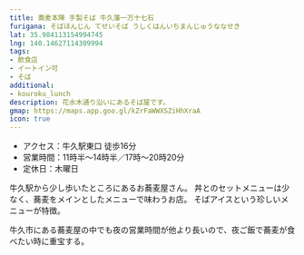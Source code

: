```yaml
---
title: 蕎麦本陣 手製そば 牛久藩一万十七石
furigana: そばほんじん てせいそば うしくはんいちまんじゅうななせき
lat: 35.984113154994745
lng: 140.14627114309994
tags:
- 飲食店
- イートイン可
- そば
additional:
- kouroku_lunch
description: 花水木通り沿いにあるそば屋です。
gmap: https://maps.app.goo.gl/kZrFaWWXSZiHhXraA
icon: true
---
```


<LinkedImage
  basename="nato_blooming/sobahonjin-overview"
/>

- アクセス：牛久駅東口 徒歩16分
- 営業時間：11時半～14時半／17時～20時20分
- 定休日：木曜日

<LinkedImage
  basename="nato_blooming/sobahonjin-mneu"
/>

牛久駅から少し歩いたところにあるお蕎麦屋さん。
丼とのセットメニューは少なく、蕎麦をメインとしたメニューで味わうお店。
そばアイスという珍しいメニューが特徴。

牛久市にある蕎麦屋の中でも夜の営業時間が他より長いので、夜ご飯で蕎麦が食べたい時に重宝する。

<LinkedImage
  basename="hamyu044/sobahonjin-menu"
/>

